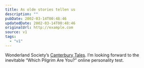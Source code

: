 ```yaml
---
title: As olde stories tellen us
description: ""
pubDate: 2002-03-14T00:48:46
updatedDate: 2002-03-14T00:48:46
originalUrl: http://example.com
source: v1
tags:
  - "v1"
---
```


Wonderland Society&#8217;s [Canterbury Tales][1]. I&#8217;m looking forward to the inevitable &#8220;Which Pilgrim Are You?&#8221; online personality test.

[1]: http://jabberwock.wonderland.com/chaucer/ "a full presentation of the HTML-formatted text of Geoffrey Chaucer's Canterbury Tales"
